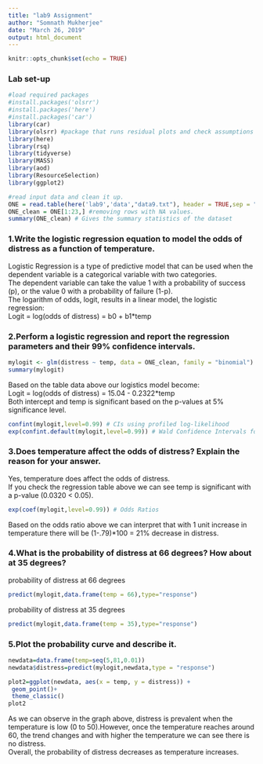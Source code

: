 ```yaml
---
title: "lab9 Assignment"
author: "Somnath Mukherjee"
date: "March 26, 2019"
output: html_document
---
```


```r
knitr::opts_chunk$set(echo = TRUE)
```


###  Lab set-up 
```r
#load required packages
#install.packages('olsrr')
#install.packages('here')
#install.packages('car')
library(car)
library(olsrr) #package that runs residual plots and check assumptions for normality
library(here)
library(rsq)
library(tidyverse)
library(MASS)
library(aod)
library(ResourceSelection)
library(ggplot2)
```


```r
#read input data and clean it up.
ONE = read.table(here('lab9','data',"data9.txt"), header = TRUE,sep = " ",dec = ".")
ONE_clean = ONE[1:23,] #removing rows with NA values.
summary(ONE_clean) # Gives the summary statistics of the dataset

```

### 1.Write the logistic regression equation to model the odds of distress as a function of temperature.  

Logistic Regression is a type of predictive model that can be used when the dependent variable is a categorical variable with two categories.  
The dependent variable can take the value 1 with a probability of success (p), or the value 0 with a probability of failure (1-p).  
The logarithm of odds, logit, results in a linear model, the logistic regression:  
                        Logit = log(odds of distress) = b0 + b1*temp  
                        
### 2.Perform a logistic regression and report the regression parameters and their 99% confidence intervals.  
  
```r
mylogit <- glm(distress ~ temp, data = ONE_clean, family = "binomial")
summary(mylogit)
```
Based on the table data above our logistics model become:   
Logit = log(odds of distress) = 15.04 - 0.2322*temp    
Both intercept and temp is significant based on the p-values at 5% significance level.  


```r
confint(mylogit,level=0.99) # CIs using profiled log-likelihood
exp(confint.default(mylogit,level=0.99)) # Wald Confidence Intervals for odds ratio
```

### 3.Does temperature affect the odds of distress? Explain the reason for your answer.    
Yes, temperature does affect the odds of distress.    
If you check the regression table above we can see temp is significant with a p-value (0.0320 < 0.05).    

```r
exp(coef(mylogit,level=0.99)) # Odds Ratios
```
Based on the odds ratio above we can interpret that with 1 unit increase in temperature there will be (1-.79)*100 = 21% decrease in distress.    

### 4.What is the probability of distress at 66 degrees? How about at 35 degrees?  

probability of distress at 66 degrees  
```r
predict(mylogit,data.frame(temp = 66),type="response")
```

probability of distress at 35 degrees  
```r
predict(mylogit,data.frame(temp = 35),type="response")
```

### 5.Plot the probability curve and describe it.  


```r
newdata=data.frame(temp=seq(5,81,0.01))
newdata$distress=predict(mylogit,newdata,type = "response")
```


```r
plot2=ggplot(newdata, aes(x = temp, y = distress)) +
 geom_point()+
 theme_classic()
plot2
```

  
As we can observe in the graph above, distress is prevalent when the temperature is low (0 to 50).However, once the temperature reaches around 60, the trend changes and with higher the temperature we can see there is no distress.  
Overall, the probability of distress decreases as temperature increases.  
